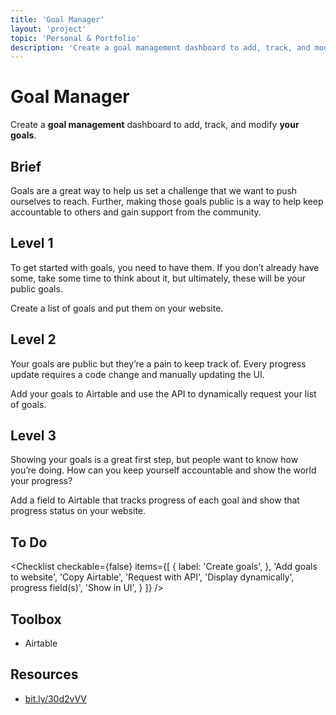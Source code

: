 ```yaml
---
title: 'Goal Manager'
layout: 'project'
topic: 'Personal & Portfolio'
description: 'Create a goal management dashboard to add, track, and modify your goals.'
---
```



<ProjectHeader>

# Goal Manager

Create a <strong className="color-blue">goal management</strong> dashboard to add, track, and modify <strong className="color-purple">your goals</strong>.

</ProjectHeader>

<ProjectContent>

## Brief

Goals are a great way to help us set a challenge that we want to push ourselves to reach. Further, making those goals public is a way to help keep accountable to others and gain support from the community.

## Level 1

To get started with goals, you need to have them. If you don’t already have some, take some time to think about it, but ultimately, these will be your public goals.

Create a list of goals and put them on your website.

<LoginRequired>

## Level 2

Your goals are public but they’re a pain to keep track of. Every progress update requires a code change and manually updating the UI.

Add your goals to Airtable and use the API to dynamically request your list of goals.

## Level 3

Showing your goals is a great first step, but people want to know how you’re doing. How can you keep yourself accountable and show the world your progress?

Add a field to Airtable that tracks progress of each goal and show that progress status on your website.

</LoginRequired>

</ProjectContent>

<ProjectSidebar>

## To Do

<Checklist checkable={false} items={[
  {
 label: 'Create goals',
 },
 'Add goals to website',
 'Copy Airtable',
 'Request with API',
 'Display dynamically',
 progress field(s)',
 'Show in UI',
 }
]} />

## Toolbox
- Airtable

## Resources
- [bit.ly/30d2vVV](https://bit.ly/30d2vVV)

</ProjectSidebar>